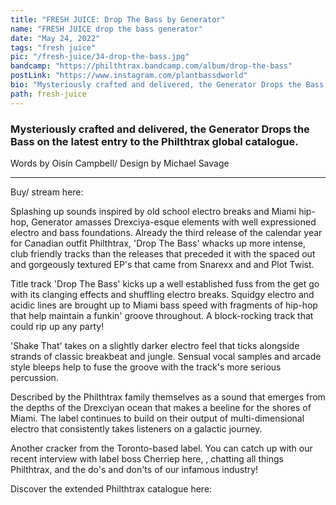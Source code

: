 ---
title: "FRESH JUICE: Drop The Bass by Generator"
name: "FRESH JUICE drop the bass generator"
date: "May 24, 2022"
tags: "fresh juice"
pic: "/fresh-juice/34-drop-the-bass.jpg"
bandcamp: "https://philthtrax.bandcamp.com/album/drop-the-bass"
postLink: "https://www.instagram.com/plantbassdworld"
bio: "Mysteriously crafted and delivered, the Generator Drops the Bass on the latest entry to the Philthtrax global catalogue"
path: fresh-juice
---

### Mysteriously crafted and delivered, the Generator Drops the Bass on the latest entry to the Philthtrax global catalogue.

<p className="smallText">Words by Oisín Campbell/ Design by Michael Savage</p>

<hr />

<BandCamp src="album=3546435807" />

Buy/ stream here: <HoverLink url="philthtrax.bandcamp.com/album/drop-the-bass" external />

Splashing up sounds inspired by old school electro breaks and Miami hip-hop, Generator amasses Drexciya-esque elements with well expressioned electro and bass foundations. Already the third release of the calendar year for Canadian outfit Philthtrax, 'Drop The Bass' whacks up more intense, club friendly tracks than the releases that preceded it with the spaced out and gorgeously textured EP's that came from Snarexx and and Plot Twist.

Title track 'Drop The Bass' kicks up a well established fuss from the get go with its clanging effects and shuffling electro breaks. Squidgy electro and acidic lines are brought up to Miami bass speed with fragments of hip-hop that help maintain a funkin' groove throughout. A block-rocking track that could rip up any party!

<Picture src="/fresh-juice/34-cover.png" alt="philthtrax cover pic" size={1200} />

'Shake That' takes on a slightly darker electro feel that ticks alongside strands of classic breakbeat and jungle. Sensual vocal samples and arcade style bleeps help to fuse the groove with the track's more serious percussion.

Described by the Philthtrax family themselves as a sound that emerges from the depths of the Drexciyan ocean that makes a beeline for the shores of Miami. The label continues to build on their output of multi-dimensional electro that consistently takes listeners on a galactic journey.

Another cracker from the Toronto-based label. You can catch up with our recent interview with label boss Cherriep here, <HoverLink url="www.plantbassd.com/fresh-juice/plot-twist-17-2-22" external />, chatting all things Philthtrax, and the do's and don'ts of our infamous industry!

Discover the extended Philthtrax catalogue here: <HoverLink url="philthtrax.bandcamp.com/" external />
